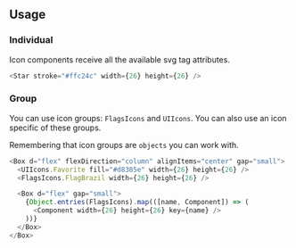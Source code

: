 ## Usage

### Individual

Icon components receive all the available svg tag attributes.

```javascript
<Star stroke="#ffc24c" width={26} height={26} />
```

### Group

You can use icon groups: `FlagsIcons` and `UIIcons`. You can also use an icon specific of these groups.

Remembering that icon groups are `objects` you can work with.

```javascript
<Box d="flex" flexDirection="column" alignItems="center" gap="small">
  <UIIcons.Favorite fill="#d8385e" width={26} height={26} />
  <FlagsIcons.FlagBrazil width={26} height={26} />

  <Box d="flex" gap="small">
    {Object.entries(FlagsIcons).map(([name, Component]) => (
      <Component width={26} height={26} key={name} />
    ))}
  </Box>
</Box>
```
